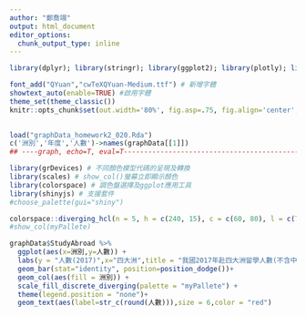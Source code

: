 ```yaml
---
author: "鄭喬翊"
output: html_document
editor_options: 
  chunk_output_type: inline
---
```


```r


library(dplyr); library(stringr); library(ggplot2); library(plotly); library(lubridate); library(readr); library(tidyr); library(showtext); library(colorspace); library(magrittr)

font_add("QYuan","cwTeXQYuan-Medium.ttf") # 新增字體
showtext_auto(enable=TRUE) #啟用字體
theme_set(theme_classic())
knitr::opts_chunk$set(out.width='80%', fig.asp=.75, fig.align='center', fig.showtext=T)

 
load("graphData_homework2_020.Rda")
c('洲別','年度','人數')->names(graphData[[1]])
## ----graph, echo=T, eval=T-----------------------------------------------

library(grDevices) # 不同顏色模型代碼的呈現及轉換
library(scales) # show_col()螢幕立即顯示顏色
library(colorspace) # 調色盤選擇及ggplot應用工具
library(shinyjs) # 支援套件
#choose_palette(gui="shiny")

colorspace::diverging_hcl(n = 5, h = c(240, 15), c = c(60, 80), l = c(75, 5), power = c(1.2, 1.5), register = "myPallete") 
#show_col(myPallete)

graphData$StudyAbroad %>%
  ggplot(aes(x=洲別,y=人數)) +
  labs(y = "人數(2017)",x="四大洲",title = "我國2017年赴四大洲留學人數(不含中國)") +
  geom_bar(stat="identity", position=position_dodge())+ 
  geom_col(aes(fill = 洲別)) +
  scale_fill_discrete_diverging(palette = "myPallete") +
  theme(legend.position = "none")+
  geom_text(aes(label=str_c(round(人數))),size = 6,color = "red")

```
 
